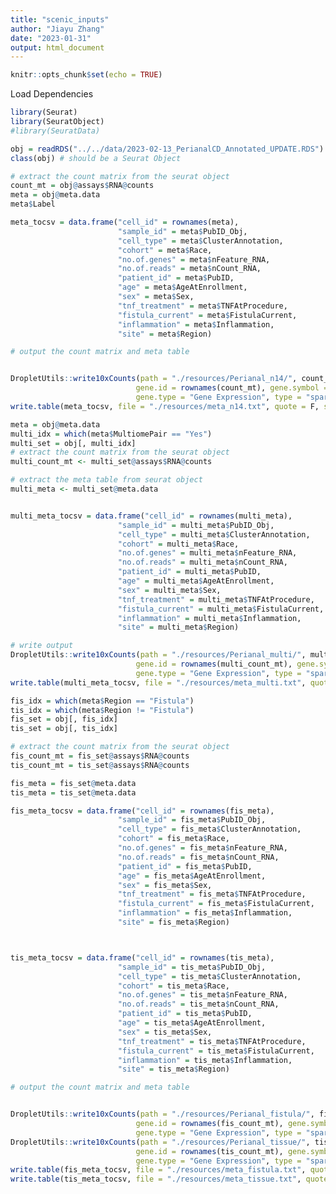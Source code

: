 ```yaml
---
title: "scenic_inputs"
author: "Jiayu Zhang"
date: "2023-01-31"
output: html_document
---
```


```r
knitr::opts_chunk$set(echo = TRUE)
```

Load Dependencies
```r
library(Seurat)
library(SeuratObject)
#library(SeuratData)
```

```r
obj = readRDS("../../data/2023-02-13_PerianalCD_Annotated_UPDATE.RDS")
class(obj) # should be a Seurat Object

# extract the count matrix from the seurat object
count_mt = obj@assays$RNA@counts
meta = obj@meta.data
meta$Label

meta_tocsv = data.frame("cell_id" = rownames(meta), 
                        "sample_id" = meta$PubID_Obj,
                        "cell_type" = meta$ClusterAnnotation,
                        "cohort" = meta$Race,
                        "no.of.genes" = meta$nFeature_RNA,
                        "no.of.reads" = meta$nCount_RNA,
                        "patient_id" = meta$PubID,
                        "age" = meta$AgeAtEnrollment,
                        "sex" = meta$Sex,
                        "tnf_treatment" = meta$TNFAtProcedure,
                        "fistula_current" = meta$FistulaCurrent,
                        "inflammation" = meta$Inflammation,
                        "site" = meta$Region)

# output the count matrix and meta table


DropletUtils::write10xCounts(path = "./resources/Perianal_n14/", count_mt, barcodes = colnames(count_mt), 
                            gene.id = rownames(count_mt), gene.symbol = rownames(count_mt), 
                            gene.type = "Gene Expression", type = "sparse", version = "3")
write.table(meta_tocsv, file = "./resources/meta_n14.txt", quote = F, sep = "\t", col.names = T, row.names = F)
```

```r
meta = obj@meta.data
multi_idx = which(meta$MultiomePair == "Yes")
multi_set = obj[, multi_idx]
# extract the count matrix from the seurat object
multi_count_mt <- multi_set@assays$RNA@counts

# extract the meta table from seurat object
multi_meta <- multi_set@meta.data


multi_meta_tocsv = data.frame("cell_id" = rownames(multi_meta), 
                        "sample_id" = multi_meta$PubID_Obj,
                        "cell_type" = multi_meta$ClusterAnnotation,
                        "cohort" = multi_meta$Race,
                        "no.of.genes" = multi_meta$nFeature_RNA,
                        "no.of.reads" = multi_meta$nCount_RNA,
                        "patient_id" = multi_meta$PubID,
                        "age" = multi_meta$AgeAtEnrollment,
                        "sex" = multi_meta$Sex,
                        "tnf_treatment" = multi_meta$TNFAtProcedure,
                        "fistula_current" = multi_meta$FistulaCurrent,
                        "inflammation" = multi_meta$Inflammation,
                        "site" = multi_meta$Region)

# write output
DropletUtils::write10xCounts(path = "./resources/Perianal_multi/", multi_count_mt, barcodes = colnames(multi_count_mt), 
                            gene.id = rownames(multi_count_mt), gene.symbol = rownames(multi_count_mt), 
                            gene.type = "Gene Expression", type = "sparse", version = "3")
write.table(multi_meta_tocsv, file = "./resources/meta_multi.txt", quote = F, sep = "\t", col.names = T, row.names = F)
```


```r
fis_idx = which(meta$Region == "Fistula")
tis_idx = which(meta$Region != "Fistula")
fis_set = obj[, fis_idx]
tis_set = obj[, tis_idx]

# extract the count matrix from the seurat object
fis_count_mt = fis_set@assays$RNA@counts
tis_count_mt = tis_set@assays$RNA@counts

fis_meta = fis_set@meta.data
tis_meta = tis_set@meta.data

fis_meta_tocsv = data.frame("cell_id" = rownames(fis_meta), 
                        "sample_id" = fis_meta$PubID_Obj,
                        "cell_type" = fis_meta$ClusterAnnotation,
                        "cohort" = fis_meta$Race,
                        "no.of.genes" = fis_meta$nFeature_RNA,
                        "no.of.reads" = fis_meta$nCount_RNA,
                        "patient_id" = fis_meta$PubID,
                        "age" = fis_meta$AgeAtEnrollment,
                        "sex" = fis_meta$Sex,
                        "tnf_treatment" = fis_meta$TNFAtProcedure,
                        "fistula_current" = fis_meta$FistulaCurrent,
                        "inflammation" = fis_meta$Inflammation,
                        "site" = fis_meta$Region)



tis_meta_tocsv = data.frame("cell_id" = rownames(tis_meta), 
                        "sample_id" = tis_meta$PubID_Obj,
                        "cell_type" = tis_meta$ClusterAnnotation,
                        "cohort" = tis_meta$Race,
                        "no.of.genes" = tis_meta$nFeature_RNA,
                        "no.of.reads" = tis_meta$nCount_RNA,
                        "patient_id" = tis_meta$PubID,
                        "age" = tis_meta$AgeAtEnrollment,
                        "sex" = tis_meta$Sex,
                        "tnf_treatment" = tis_meta$TNFAtProcedure,
                        "fistula_current" = tis_meta$FistulaCurrent,
                        "inflammation" = tis_meta$Inflammation,
                        "site" = tis_meta$Region)

# output the count matrix and meta table


DropletUtils::write10xCounts(path = "./resources/Perianal_fistula/", fis_count_mt, barcodes = colnames(fis_count_mt), 
                            gene.id = rownames(fis_count_mt), gene.symbol = rownames(fis_count_mt), 
                            gene.type = "Gene Expression", type = "sparse", version = "3")
DropletUtils::write10xCounts(path = "./resources/Perianal_tissue/", tis_count_mt, barcodes = colnames(tis_count_mt), 
                            gene.id = rownames(tis_count_mt), gene.symbol = rownames(tis_count_mt), 
                            gene.type = "Gene Expression", type = "sparse", version = "3")
write.table(fis_meta_tocsv, file = "./resources/meta_fistula.txt", quote = F, sep = "\t", col.names = T, row.names = F)
write.table(tis_meta_tocsv, file = "./resources/meta_tissue.txt", quote = F, sep = "\t", col.names = T, row.names = F)
```